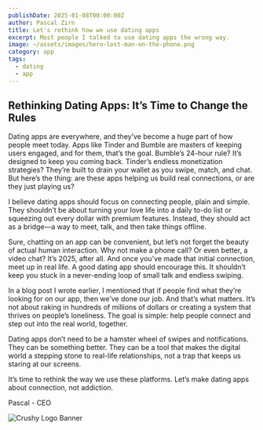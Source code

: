 ```yaml
---
publishDate: 2025-01-08T00:00:00Z
author: Pascal Zirn
title: Let's rethink how we use dating apps
excerpt: Most people I talked to use dating apps the wrong way.
image: ~/assets/images/hero-lost-man-on-the-phone.png
category: app
tags:
  - dating
  - app
---
```




## Rethinking Dating Apps: It’s Time to Change the Rules

Dating apps are everywhere, and they’ve become a huge part of how people meet today. Apps like Tinder and Bumble are masters of keeping users engaged, and for them, that’s the goal. Bumble’s 24-hour rule? It’s designed to keep you coming back. Tinder’s endless monetization strategies? They’re built to drain your wallet as you swipe, match, and chat. But here’s the thing: are these apps helping us build real connections, or are they just playing us?

I believe dating apps should focus on connecting people, plain and simple. They shouldn’t be about turning your love life into a daily to-do list or squeezing out every dollar with premium features. Instead, they should act as a bridge—a way to meet, talk, and then take things offline.

Sure, chatting on an app can be convenient, but let’s not forget the beauty of actual human interaction. Why not make a phone call? Or even better, a video chat? It’s 2025, after all. And once you’ve made that initial connection, meet up in real life. A good dating app should encourage this. It shouldn’t keep you stuck in a never-ending loop of small talk and endless swiping.

In a blog post I wrote earlier, I mentioned that if people find what they’re looking for on our app, then we’ve done our job. And that’s what matters. It’s not about raking in hundreds of millions of dollars or creating a system that thrives on people’s loneliness. The goal is simple: help people connect and step out into the real world, together.

Dating apps don’t need to be a hamster wheel of swipes and notifications. They can be something better. They can be a tool that makes the digital world a stepping stone to real-life relationships, not a trap that keeps us staring at our screens.

It’s time to rethink the way we use these platforms. Let’s make dating apps about connection, not addiction.

Pascal - CEO

![Crushy Logo Banner](~/assets/images/banner.logo.crushy.png)
